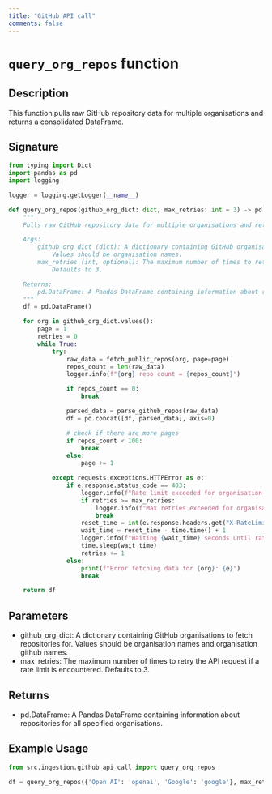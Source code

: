 ```yaml
---
title: "GitHub API call"
comments: false
---
```


# `query_org_repos` function

## Description

This function pulls raw GitHub repository data for multiple organisations and returns a consolidated DataFrame.

## Signature

```python
from typing import Dict
import pandas as pd
import logging

logger = logging.getLogger(__name__)

def query_org_repos(github_org_dict: dict, max_retries: int = 3) -> pd.DataFrame:
    """
    Pulls raw GitHub repository data for multiple organisations and returns a consolidated DataFrame.

    Args:
        github_org_dict (dict): A dictionary containing GitHub organisations to fetch repositories for.
            Values should be organisation names.
        max_retries (int, optional): The maximum number of times to retry the API request if a rate limit is encountered.
            Defaults to 3.

    Returns:
        pd.DataFrame: A Pandas DataFrame containing information about repositories for all specified organisations.
    """
    df = pd.DataFrame()

    for org in github_org_dict.values():
        page = 1
        retries = 0
        while True:
            try:
                raw_data = fetch_public_repos(org, page=page)
                repos_count = len(raw_data)
                logger.info(f"{org} repo count = {repos_count}")

                if repos_count == 0:
                    break

                parsed_data = parse_github_repos(raw_data)
                df = pd.concat([df, parsed_data], axis=0)

                # check if there are more pages
                if repos_count < 100:
                    break
                else:
                    page += 1

            except requests.exceptions.HTTPError as e:
                if e.response.status_code == 403:
                    logger.info(f"Rate limit exceeded for organisation {org}.")
                    if retries >= max_retries:
                        logger.info(f"Max retries exceeded for organisation {org}. Moving on.")
                        break
                    reset_time = int(e.response.headers.get("X-RateLimit-Reset"))
                    wait_time = reset_time - time.time() + 1
                    logger.info(f"Waiting {wait_time} seconds until rate limit is reset.")
                    time.sleep(wait_time)
                    retries += 1
                else:
                    print(f"Error fetching data for {org}: {e}")
                    break

    return df
```

## Parameters

- github_org_dict: A dictionary containing GitHub organisations to fetch repositories for. Values should be organisation names and organisation github names.
- max_retries: The maximum number of times to retry the API request if a rate limit is encountered. Defaults to 3.

## Returns

- pd.DataFrame: A Pandas DataFrame containing information about repositories for all specified organisations.

## Example Usage

```python
from src.ingestion.github_api_call import query_org_repos

df = query_org_repos({'Open AI': 'openai', 'Google': 'google'}, max_retries=3)
```